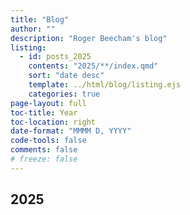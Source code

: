 ```yaml
---
title: "Blog"
author: ""
description: "Roger Beecham's blog"
listing:
  - id: posts_2025
    contents: "2025/**/index.qmd"
    sort: "date desc"
    template: ../html/blog/listing.ejs
    categories: true
page-layout: full
toc-title: Year
toc-location: right
date-format: "MMMM D, YYYY"
code-tools: false
comments: false
# freeze: false
---
```


<!-- ```{css, echo=FALSE}
#title-block-header .description {
    display: none;
}
``` -->

## 2025

:::{#posts_2025}
:::